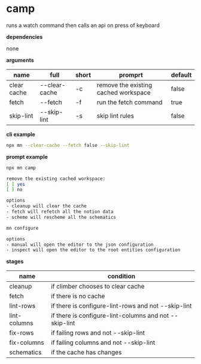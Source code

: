 # camp

runs a watch command then calls an api on press of keyboard

**dependencies**

none

**arguments**

| name        | full          | short | promprt                              | default |
| ----------- | ------------- | ----- | ------------------------------------ | ------- |
| clear cache | --clear-cache | -c    | remove the existing cached workspace | false   |
| fetch       | --fetch       | -f    | run the fetch command                | true    |
| skip-lint   | --skip-lint   | -s    | skip lint rules                      | false   |

**cli example**

```sh title="terminal"
npx mn --clear-cache --fetch false --skip-lint
```

**prompt example**

```sh title="terminal"
npx mn camp
```

```sh
remove the existing cached workspace:
[ ] yes
[ ] no

options
- cleanup will clear the cache
- fetch will refetch all the notion data
- scheme will rescheme all the schematics

mn configure

options
- manual will open the editor to the json configuration
- inspect will open the editor to the root entities configuration

```

**stages**

| name         | condition                                              |
| ------------ | ------------------------------------------------------ |
| cleanup      | if climber chooses to clear cache                      |
| fetch        | if there is no cache                                   |
| lint-rows    | if there is configure-lint-rows and not --skip-lint    |
| lint-columns | if there is configure-lint-columns and not --skip-lint |
| fix-rows     | if failing rows and not --skip-lint                    |
| fix-columns  | if failing columns and not --skip-lint                 |
| schematics   | if the cache has changes                               |

